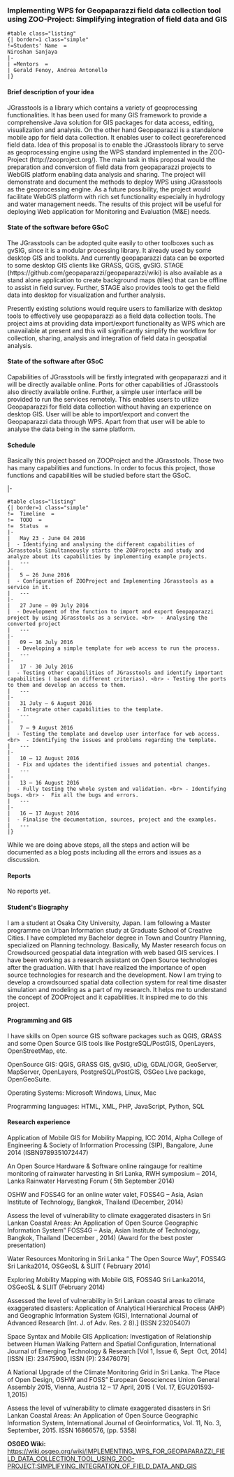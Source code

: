 

=== Implementing WPS for Geopaparazzi field data collection tool using ZOO-Project: Simplifying integration of field data and GIS ===


<pre>#table class="listing"
{| border=1 class="simple"
!=Students' Name  =
Niroshan Sanjaya 
|- 
| =Mentors  =
| Gerald Fenoy, Andrea Antonello 
|}

</pre>

==== Brief description of your idea ====
JGrasstools is a library which contains a variety of geoprocessing functionalities. It has been used for many GIS framework to provide a comprehensive Java solution for GIS packages for data access, editing, visualization and analysis. On the other hand Geopaparazzi is a standalone mobile app for field data collection. It enables user to collect georeferenced field data. Idea of this proposal is to enable the JGrasstools library to serve as geoprocessing engine using the WPS standard implemented in the ZOO­Project (http://zoo­project.org/). The main task in this proposal would the preparation and conversion of field data from geopaparazzi projects to Web­GIS platform enabling data analysis and sharing. The project will demonstrate and document the methods to deploy WPS using JGrasstools as the geoprocessing engine. As a future possibility, the project would facilitate Web­GIS platform with rich set functionality especially in hydrology and water management needs. The results of this project will be useful for deploying Web application for Monitoring and Evaluation (M&E) needs.


==== State of the software before GSoC ====
The JGrasstools can be adopted quite easily to other toolboxes such as gvSIG, since it is a modular processing library. It already used by some desktop GIS and toolkits. And currently geopaparazzi data can be exported to some desktop GIS clients like GRASS, QGIS, gvSIG. STAGE (https://github.com/geopaparazzi/geopaparazzi/wiki) is also available as a stand alone application to create background maps (tiles) that can be offline to assist in field survey. Further, STAGE also provides tools to get the field data into desktop for visualization and further analysis.

Presently existing solutions would require users to familiarize with desktop tools to effectively use geopaparazzi as a field data collection tools. The project aims at providing data import/export functionality as WPS which are unavailable at present and this will significantly simplify the workflow for collection, sharing, analysis and integration of field data in geospatial analysis.

==== State of the software after GSoC ====

Capabilities of JGrasstools will be firstly integrated with geopaparazzi and it will be directly available online. Ports for other capabilities of JGrasstools also directly available online. Further, a simple user interface will be provided to run the services remotely.
This enables users to utilize Geopaparazzi for field data collection without having an experience on desktop GIS. User will be able to import/export and convert the Geopaparazzi data through WPS. Apart from that user will be able to analyse the data being in the same platform.

==== Schedule ====
Basically this project based on ZOO­Project and the JGrasstools. Those two has many capabilities and functions. In order to focus this project, those functions and capabilities will be studied before start the GSoC.

|-

<pre>#table class="listing"
{| border=1 class="simple"
!=  Timeline  =
!=  TODO  =
!=  Status  =
|- 
|   May 23 - June 04 2016  
|  - Identifying and analysing the different capabilities of JGrasstools Simultaneously starts the ZOO­Projects and study and analyze about its capabilities by implementing example projects. 
|   ---  
|- 
|   5 – 26 June 2016  
|  - Configuration of ZOO­Project and Implementing JGrasstools as a service in it. 
|   ---  
|- 
|   27 June – 09 July 2016  
|  - Development of the function to import and export Geopaparazzi project by using JGrasstools as a service. <br>  - Analysing the converted project 
|   ---  
|- 
|   09 – 16 July 2016  
|  - Developing a simple template for web access to run the process. 
|   ---  
|- 
|   17 - 30 July 2016  
|  - Testing other capabilities of JGrasstools and identify important capabilities ( based on different criterias). <br> - Testing the ports to them and develop an access to them. 
|   ---  
|- 
|   31 July – 6 August 2016  
|  - Integrate other capabilities to the template. 
|   ---  
|- 
|   7 – 9 August 2016  
|  - Testing the template and develop user interface for web access. <br>  - Identifying the issues and problems regarding the template. 
|   ---  
|- 
|   10 – 12 August 2016  
|  - Fix and updates the identified issues and potential changes. 
|   ---  
|- 
|   13 – 16 August 2016  
|  - Fully testing the whole system and validation. <br> - Identifying bugs. <br> -  Fix all the bugs and errors. 
|   ---  
|- 
|   16 – 17 August 2016 
|  - Finalise the documentation, sources, project and the examples. 
|   ---  
|}


</pre>

While we are doing above steps, all the steps and action will be documented as a blog posts including all the errors and issues as a discussion.

==== Reports ====

No reports yet.

==== Student's Biography ====

I am a student at Osaka City University, Japan. I am following a Master programme on Urban Information study at Graduate School of Creative Cities. I have completed my Bachelor degree in Town and Country Planning, specialized on Planning technology. Basically, My Master research focus on Crowdsourced geo­spatial data integration with web based GIS services. I have been working as a research assistant on Open Source technologies after the graduation. With that I have realized the importance of open source technologies for research and the development.
Now I am trying to develop a crowdsourced spatial data collection system for real time disaster simulation and modeling as a part of my research. It helps me to understand the concept of ZOO­Project and it capabilities. It inspired me to do this project.

==== Programming and GIS ====

I have skills on Open source GIS software packages such as QGIS, GRASS and some Open Source GIS tools like PostgreSQL/PostGIS, OpenLayers, OpenStreetMap, etc.

OpenSource GIS: QGIS, GRASS GIS, gvSIG, uDig, GDAL/OGR, GeoServer, MapServer, OpenLayers, PostgreSQL/PostGIS, OSGeo Live package, OpenGeoSuite.

Operating Systems: Microsoft Windows, Linux, Mac

Programming languages: HTML, XML, PHP, JavaScript, Python, SQL

==== Research experience ====
Application of Mobile GIS for Mobility Mapping, ICC­ 2014, Alpha College of Engineering & Society of Information Processing (SIP), Bangalore, June 2014 (ISBN­9789351072447)

An Open Source Hardware & Software online raingauge for real­time monitoring of rainwater harvesting in Sri Lanka, RWH symposium – 2014, Lanka Rainwater Harvesting Forum ( 5th September 2014)

OSHW and FOSS4G for an online water valet, FOSS4G – Asia, Asian Institute of Technology, Bangkok, Thailand (December, 2014)

Assess the level of vulnerability to climate exaggerated disasters in Sri Lankan Coastal Areas: An Application of Open Source Geographic Information System” FOSS4G – Asia, Asian Institute of Technology, Bangkok, Thailand (December , 2014) (Award for the best poster presentation)

Water Resources Monitoring in Sri Lanka “ The Open Source Way”, FOSS4G Sri Lanka­2014, OSGeoSL & SLIIT ( February 2014)

Exploring Mobility Mapping with Mobile GIS, FOSS4G Sri Lanka­2014, OSGeoSL & SLIIT (February 2014)

Assessed the level of vulnerability in Sri Lankan coastal areas to climate exaggerated disasters: Application of Analytical Hierarchical Process (AHP) and Geographic Information System (GIS), International Journal of Advanced Research [Int. J. of Adv. Res. 2 8).] (ISSN 2320­5407)

Space Syntax and Mobile GIS Application: Investigation of Relationship between Human Walking Pattern and Spatial Configuration, International Journal of Emerging Technology & Research [Vol 1, Issue 6, Sept ­ Oct, 2014] [ISSN (E): 2347­5900, ISSN (P): 2347­6079]

A National Upgrade of the Climate Monitoring Grid in Sri Lanka. The Place of Open Design, OSHW and FOSS” European Geosciences Union General Assembly 2015, Vienna, Austria 12 – 17 April, 2015 ( Vol. 17, EGU2015­93­ 1,2015)

Assess the level of vulnerability to climate exaggerated disasters in Sri Lankan Coastal Areas: An Application of Open Source Geographic Information System, International Journal of Geoinformatics, Vol. 11, No. 3, September, 2015. ISSN 1686­6576, (pp. 53­58)



'''OSGEO Wiki:''' https://wiki.osgeo.org/wiki/IMPLEMENTING_WPS_FOR_GEOPAPARAZZI_FIELD_DATA_COLLECTION_TOOL_USING_ZOO-PROJECT:SIMPLIFYING_INTEGRATION_OF_FIELD_DATA_AND_GIS








